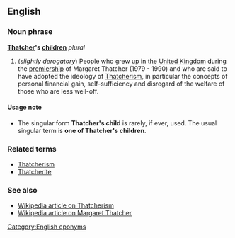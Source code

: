 ==English==
===Noun phrase===
'''[[Thatcher]]'s [[children]]''' ''plural''

#(''slightly derogatory'') People who grew up in the [[United Kingdom]] during the [[premiership]] of Margaret Thatcher (1979 - 1990) and who are said to have adopted the ideology of [[Thatcherism]], in particular the concepts of personal financial gain, self-sufficiency and disregard of the welfare of those who are less well-off.

====Usage note====
*The singular form '''Thatcher's child''' is rarely, if ever, used.  The usual singular term is '''one of Thatcher's children'''.

===Related terms===
*[[Thatcherism]]
*[[Thatcherite]]

===See also===
*[[w:Thatcherism|Wikipedia article on Thatcherism]]
*[[w:Thatcher|Wikipedia article on Margaret Thatcher]]

[[Category:English eponyms]]